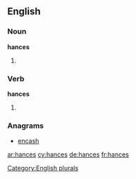 ==English==

===Noun===
'''hances'''

# {{plural of|hance}}

===Verb===
'''hances'''

# {{en-third-person singular of|hance}}

===Anagrams===
* [[encash#English|encash]]

[[Category:English plurals]]

[[ar:hances]]
[[cy:hances]]
[[de:hances]]
[[fr:hances]]